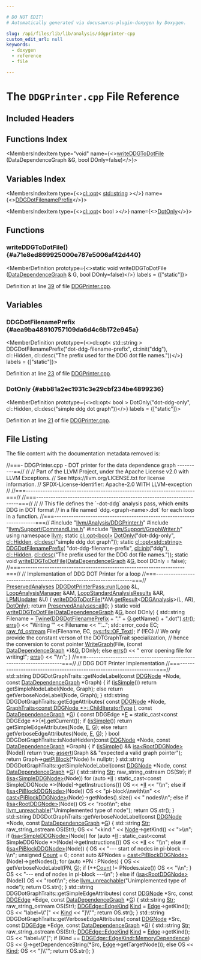 ```yaml
---

# DO NOT EDIT!
# Automatically generated via docusaurus-plugin-doxygen by Doxygen.

slug: /api/files/lib/lib/analysis/ddgprinter-cpp
custom_edit_url: null
keywords:
  - doxygen
  - reference
  - file

---
```





# The `DDGPrinter.cpp` File Reference

<DoxygenPage pluginConfig={pluginConfig}>



## Included Headers

<IncludesList>
<IncludesListItem
  filePath="llvm/Analysis/DDGPrinter.h"
  permalink="/docs/api/files/include/include/llvm/include/llvm/analysis/ddgprinter-h"
  isLocal="true" />
<IncludesListItem
  filePath="llvm/Support/CommandLine.h"
  permalink="/docs/api/files/include/include/llvm/include/llvm/support/commandline-h"
  isLocal="true" />
<IncludesListItem
  filePath="llvm/Support/GraphWriter.h"
  permalink="/docs/api/files/include/include/llvm/include/llvm/support/graphwriter-h"
  isLocal="true" />
</IncludesList>

## Functions Index

<MembersIndex>

<MembersIndexItem
  type="void"
  name={<><a href="#a71e8ed869925000e787e5006af42d440">writeDDGToDotFile</a> (DataDependenceGraph &amp;G, bool DOnly=false)</>}>
</MembersIndexItem>

</MembersIndex>

## Variables Index

<MembersIndex>

<MembersIndexItem
  type={<><a href="/docs/api/classes/llvm/cl/opt">cl::opt</a>&lt; <a href="/docs/api/files/include/include/llvm/include/llvm/demangle/itaniumdemangle-h/#ae2b0d0345572d6718e219aa76d1d54edab45cffe084dd3d20d928bee85e7b0f21">std::string</a> &gt;</>}
  name={<><a href="#aea9ba48910757109da6d4c6b172e945a">DDGDotFilenamePrefix</a></>}>
</MembersIndexItem>

<MembersIndexItem
  type={<><a href="/docs/api/classes/llvm/cl/opt">cl::opt</a>&lt; bool &gt;</>}
  name={<><a href="#abb81a2ec1931c3e29cbf234be4899236">DotOnly</a></>}>
</MembersIndexItem>

</MembersIndex>


<SectionDefinition>

## Functions

### writeDDGToDotFile() {#a71e8ed869925000e787e5006af42d440}

<MemberDefinition
  prototype={<>static void writeDDGToDotFile (<a href="/docs/api/classes/llvm/datadependencegraph">DataDependenceGraph</a> &amp; G, bool DOnly=false)</>}
  labels = {["static"]}>

Definition at line <a href="#l00039">39</a> of file <a href="/docs/api/files/lib/lib/analysis/ddgprinter-cpp">DDGPrinter.cpp</a>.
</MemberDefinition>

</SectionDefinition>

<SectionDefinition>

## Variables

### DDGDotFilenamePrefix {#aea9ba48910757109da6d4c6b172e945a}

<MemberDefinition
  prototype={<>cl::opt&lt; std::string &gt; DDGDotFilenamePrefix(&quot;dot-ddg-filename-prefix&quot;, cl::init(&quot;ddg&quot;), cl::Hidden, cl::desc(&quot;The prefix used for the DDG dot file names.&quot;))</>}
  labels = {["static"]}>

Definition at line <a href="#l00023">23</a> of file <a href="/docs/api/files/lib/lib/analysis/ddgprinter-cpp">DDGPrinter.cpp</a>.
</MemberDefinition>

### DotOnly {#abb81a2ec1931c3e29cbf234be4899236}

<MemberDefinition
  prototype={<>cl::opt&lt; bool &gt; DotOnly(&quot;dot-ddg-only&quot;, cl::Hidden, cl::desc(&quot;simple ddg dot graph&quot;))</>}
  labels = {["static"]}>

Definition at line <a href="#l00021">21</a> of file <a href="/docs/api/files/lib/lib/analysis/ddgprinter-cpp">DDGPrinter.cpp</a>.
</MemberDefinition>

</SectionDefinition>

## File Listing

The file content with the documentation metadata removed is:

<ProgramListing>

<Link id="l00001" /><CodeLine lineNumber="1"><span class="doxyHighlightComment">//===- DDGPrinter.cpp - DOT printer for the data dependence graph ----------==//</span></CodeLine>
<Link id="l00002" /><CodeLine lineNumber="2"><span class="doxyHighlightComment">//</span></CodeLine>
<Link id="l00003" /><CodeLine lineNumber="3"><span class="doxyHighlightComment">// Part of the LLVM Project, under the Apache License v2.0 with LLVM Exceptions.</span></CodeLine>
<Link id="l00004" /><CodeLine lineNumber="4"><span class="doxyHighlightComment">// See https://llvm.org/LICENSE.txt for license information.</span></CodeLine>
<Link id="l00005" /><CodeLine lineNumber="5"><span class="doxyHighlightComment">// SPDX-License-Identifier: Apache-2.0 WITH LLVM-exception</span></CodeLine>
<Link id="l00006" /><CodeLine lineNumber="6"><span class="doxyHighlightComment">//</span></CodeLine>
<Link id="l00007" /><CodeLine lineNumber="7"><span class="doxyHighlightComment">//===----------------------------------------------------------------------===//</span></CodeLine>
<Link id="l00008" /><CodeLine lineNumber="8"></CodeLine>
<Link id="l00009" /><CodeLine lineNumber="9"><span class="doxyHighlightComment">//===----------------------------------------------------------------------===//</span></CodeLine>
<Link id="l00010" /><CodeLine lineNumber="10"><span class="doxyHighlightComment">//</span></CodeLine>
<Link id="l00011" /><CodeLine lineNumber="11"><span class="doxyHighlightComment">// This file defines the &#96;-dot-ddg&#96; analysis pass, which emits DDG in DOT format</span></CodeLine>
<Link id="l00012" /><CodeLine lineNumber="12"><span class="doxyHighlightComment">// in a file named &#96;ddg.&lt;graph-name&gt;.dot&#96; for each loop  in a function.</span></CodeLine>
<Link id="l00013" /><CodeLine lineNumber="13"><span class="doxyHighlightComment">//===----------------------------------------------------------------------===//</span></CodeLine>
<Link id="l00014" /><CodeLine lineNumber="14"></CodeLine>
<Link id="l00015" /><CodeLine lineNumber="15"><span class="doxyHighlightPreprocessor">#include &quot;<a href="/docs/api/files/include/include/llvm/include/llvm/analysis/ddgprinter-h">llvm/Analysis/DDGPrinter.h</a>&quot;</span></CodeLine>
<Link id="l00016" /><CodeLine lineNumber="16"><span class="doxyHighlightPreprocessor">#include &quot;<a href="/docs/api/files/include/include/llvm/include/llvm/support/commandline-h">llvm/Support/CommandLine.h</a>&quot;</span></CodeLine>
<Link id="l00017" /><CodeLine lineNumber="17"><span class="doxyHighlightPreprocessor">#include &quot;<a href="/docs/api/files/include/include/llvm/include/llvm/support/graphwriter-h">llvm/Support/GraphWriter.h</a>&quot;</span></CodeLine>
<Link id="l00018" /><CodeLine lineNumber="18"></CodeLine>
<Link id="l00019" /><CodeLine lineNumber="19"><span class="doxyHighlightKeyword">using namespace </span><span class="doxyHighlight"><a href="/docs/api/namespaces/llvm">llvm</a>;</span></CodeLine>
<Link id="l00020" /><CodeLine lineNumber="20"></CodeLine>
<Link id="l00021" /><CodeLine lineNumber="21" lineLink="#abb81a2ec1931c3e29cbf234be4899236"><span class="doxyHighlightKeyword">static</span><span class="doxyHighlight"> <a href="/docs/api/classes/llvm/cl/opt">cl::opt&lt;bool&gt;</a> <a href="#abb81a2ec1931c3e29cbf234be4899236">DotOnly</a>(</span><span class="doxyHighlightStringLiteral">&quot;dot-ddg-only&quot;</span><span class="doxyHighlight">, <a href="/docs/api/namespaces/llvm/cl/#a68075925a54790e71ca790e1d4f21a40a263ac008d8d31f13ce460395fc4cf7e6">cl::Hidden</a>,</span></CodeLine>
<Link id="l00022" /><CodeLine lineNumber="22"><span class="doxyHighlight">                             <a href="/docs/api/structs/llvm/cl/desc">cl::desc</a>(</span><span class="doxyHighlightStringLiteral">&quot;simple ddg dot graph&quot;</span><span class="doxyHighlight">));</span></CodeLine>
<Link id="l00023" /><CodeLine lineNumber="23" lineLink="#aea9ba48910757109da6d4c6b172e945a"><span class="doxyHighlightKeyword">static</span><span class="doxyHighlight"> <a href="/docs/api/classes/llvm/cl/opt">cl::opt&lt;std::string&gt;</a> <a href="#aea9ba48910757109da6d4c6b172e945a">DDGDotFilenamePrefix</a>(</span></CodeLine>
<Link id="l00024" /><CodeLine lineNumber="24"><span class="doxyHighlight">    </span><span class="doxyHighlightStringLiteral">&quot;dot-ddg-filename-prefix&quot;</span><span class="doxyHighlight">, <a href="/docs/api/namespaces/llvm/cl/#ac12e6a8f3a1b511f0dee2ed6de0ae806">cl::init</a>(</span><span class="doxyHighlightStringLiteral">&quot;ddg&quot;</span><span class="doxyHighlight">), <a href="/docs/api/namespaces/llvm/cl/#a68075925a54790e71ca790e1d4f21a40a263ac008d8d31f13ce460395fc4cf7e6">cl::Hidden</a>,</span></CodeLine>
<Link id="l00025" /><CodeLine lineNumber="25"><span class="doxyHighlight">    <a href="/docs/api/structs/llvm/cl/desc">cl::desc</a>(</span><span class="doxyHighlightStringLiteral">&quot;The prefix used for the DDG dot file names.&quot;</span><span class="doxyHighlight">));</span></CodeLine>
<Link id="l00026" /><CodeLine lineNumber="26"></CodeLine>
<Link id="l00027" /><CodeLine lineNumber="27"><span class="doxyHighlightKeyword">static</span><span class="doxyHighlight"> </span><span class="doxyHighlightKeywordType">void</span><span class="doxyHighlight"> <a href="#a71e8ed869925000e787e5006af42d440">writeDDGToDotFile</a>(<a href="/docs/api/classes/llvm/datadependencegraph">DataDependenceGraph</a> &amp;<a href="/docs/api/files/lib/lib/support/md5-cpp/#ad96b7cf3182ce2ba85e5a7a93b12c441">G</a>, </span><span class="doxyHighlightKeywordType">bool</span><span class="doxyHighlight"> DOnly = </span><span class="doxyHighlightKeyword">false</span><span class="doxyHighlight">);</span></CodeLine>
<Link id="l00028" /><CodeLine lineNumber="28"></CodeLine>
<Link id="l00029" /><CodeLine lineNumber="29"><span class="doxyHighlightComment">//===--------------------------------------------------------------------===//</span></CodeLine>
<Link id="l00030" /><CodeLine lineNumber="30"><span class="doxyHighlightComment">// Implementation of DDG DOT Printer for a loop</span></CodeLine>
<Link id="l00031" /><CodeLine lineNumber="31"><span class="doxyHighlightComment">//===--------------------------------------------------------------------===//</span></CodeLine>
<Link id="l00032" /><CodeLine lineNumber="32" lineLink="/docs/api/classes/llvm/ddgdotprinterpass/#ad73a209beeea1475814429bdd8bdeda5"><span class="doxyHighlight"><a href="/docs/api/classes/llvm/preservedanalyses">PreservedAnalyses</a> <a href="/docs/api/classes/llvm/ddgdotprinterpass/#ad73a209beeea1475814429bdd8bdeda5">DDGDotPrinterPass::run</a>(<a href="/docs/api/classes/llvm/loop">Loop</a> &amp;L, <a href="/docs/api/namespaces/llvm/#a58dde534a0ea2a23cb6c779c5c283f75">LoopAnalysisManager</a> &amp;AM,</span></CodeLine>
<Link id="l00033" /><CodeLine lineNumber="33"><span class="doxyHighlight">                                         <a href="/docs/api/structs/llvm/loopstandardanalysisresults">LoopStandardAnalysisResults</a> &amp;AR,</span></CodeLine>
<Link id="l00034" /><CodeLine lineNumber="34"><span class="doxyHighlight">                                         <a href="/docs/api/classes/llvm/lpmupdater">LPMUpdater</a> &amp;U) &#123;</span></CodeLine>
<Link id="l00035" /><CodeLine lineNumber="35"><span class="doxyHighlight">  <a href="#a71e8ed869925000e787e5006af42d440">writeDDGToDotFile</a>(&#42;AM.<a href="/docs/api/classes/llvm/analysismanager/#aaab1fad63e4f3b8679469720a873fedd">getResult</a>&lt;<a href="/docs/api/classes/llvm/ddganalysis">DDGAnalysis</a>&gt;(L, AR), <a href="#abb81a2ec1931c3e29cbf234be4899236">DotOnly</a>);</span></CodeLine>
<Link id="l00036" /><CodeLine lineNumber="36"><span class="doxyHighlight">  </span><span class="doxyHighlightKeywordFlow">return</span><span class="doxyHighlight"> <a href="/docs/api/classes/llvm/preservedanalyses/#a1258a1ff55557c27684010ebd7283712">PreservedAnalyses::all</a>();</span></CodeLine>
<Link id="l00037" /><CodeLine lineNumber="37"><span class="doxyHighlight">&#125;</span></CodeLine>
<Link id="l00038" /><CodeLine lineNumber="38"></CodeLine>
<Link id="l00039" /><CodeLine lineNumber="39" lineLink="#a71e8ed869925000e787e5006af42d440"><span class="doxyHighlightKeyword">static</span><span class="doxyHighlight"> </span><span class="doxyHighlightKeywordType">void</span><span class="doxyHighlight"> <a href="#a71e8ed869925000e787e5006af42d440">writeDDGToDotFile</a>(<a href="/docs/api/classes/llvm/datadependencegraph">DataDependenceGraph</a> &amp;<a href="/docs/api/files/lib/lib/support/md5-cpp/#ad96b7cf3182ce2ba85e5a7a93b12c441">G</a>, </span><span class="doxyHighlightKeywordType">bool</span><span class="doxyHighlight"> DOnly) &#123;</span></CodeLine>
<Link id="l00040" /><CodeLine lineNumber="40"><span class="doxyHighlight">  std::string Filename =</span></CodeLine>
<Link id="l00041" /><CodeLine lineNumber="41"><span class="doxyHighlight">      <a href="/docs/api/classes/llvm/twine">Twine</a>(<a href="#aea9ba48910757109da6d4c6b172e945a">DDGDotFilenamePrefix</a> + </span><span class="doxyHighlightStringLiteral">&quot;.&quot;</span><span class="doxyHighlight"> + <a href="/docs/api/files/lib/lib/support/md5-cpp/#ad96b7cf3182ce2ba85e5a7a93b12c441">G</a>.getName() + </span><span class="doxyHighlightStringLiteral">&quot;.dot&quot;</span><span class="doxyHighlight">).<a href="/docs/api/classes/llvm/twine/#a4c1c1093a7749409c70838678514cc7c">str</a>();</span></CodeLine>
<Link id="l00042" /><CodeLine lineNumber="42"><span class="doxyHighlight">  <a href="/docs/api/namespaces/llvm/#a9a7b5c68c90f85baaedaa854cc5002cc">errs</a>() &lt;&lt; </span><span class="doxyHighlightStringLiteral">&quot;Writing &#39;&quot;</span><span class="doxyHighlight"> &lt;&lt; Filename &lt;&lt; </span><span class="doxyHighlightStringLiteral">&quot;&#39;...&quot;</span><span class="doxyHighlight">;</span></CodeLine>
<Link id="l00043" /><CodeLine lineNumber="43"></CodeLine>
<Link id="l00044" /><CodeLine lineNumber="44"><span class="doxyHighlight">  std::error&#95;code EC;</span></CodeLine>
<Link id="l00045" /><CodeLine lineNumber="45"><span class="doxyHighlight">  <a href="/docs/api/classes/llvm/raw-fd-ostream">raw&#95;fd&#95;ostream</a> File(Filename, EC, <a href="/docs/api/namespaces/llvm/sys/fs/#a662978c0cdf81de0d448032f142a3695a6118bd1b7164f1f8f02470a5cb6a538b">sys::fs::OF&#95;Text</a>);</span></CodeLine>
<Link id="l00046" /><CodeLine lineNumber="46"></CodeLine>
<Link id="l00047" /><CodeLine lineNumber="47"><span class="doxyHighlight">  </span><span class="doxyHighlightKeywordFlow">if</span><span class="doxyHighlight"> (!EC)</span></CodeLine>
<Link id="l00048" /><CodeLine lineNumber="48"><span class="doxyHighlight">    </span><span class="doxyHighlightComment">// We only provide the constant verson of the DOTGraphTrait specialization,</span></CodeLine>
<Link id="l00049" /><CodeLine lineNumber="49"><span class="doxyHighlight">    </span><span class="doxyHighlightComment">// hence the conversion to const pointer</span></CodeLine>
<Link id="l00050" /><CodeLine lineNumber="50"><span class="doxyHighlight">    <a href="/docs/api/namespaces/llvm/#a45fc498e695e5b2061ab5e6ec8e604a1">WriteGraph</a>(File, (</span><span class="doxyHighlightKeyword">const</span><span class="doxyHighlight"> <a href="/docs/api/classes/llvm/datadependencegraph">DataDependenceGraph</a> &#42;)&amp;<a href="/docs/api/files/lib/lib/support/md5-cpp/#ad96b7cf3182ce2ba85e5a7a93b12c441">G</a>, DOnly);</span></CodeLine>
<Link id="l00051" /><CodeLine lineNumber="51"><span class="doxyHighlight">  </span><span class="doxyHighlightKeywordFlow">else</span></CodeLine>
<Link id="l00052" /><CodeLine lineNumber="52"><span class="doxyHighlight">    <a href="/docs/api/namespaces/llvm/#a9a7b5c68c90f85baaedaa854cc5002cc">errs</a>() &lt;&lt; </span><span class="doxyHighlightStringLiteral">&quot;  error opening file for writing!&quot;</span><span class="doxyHighlight">;</span></CodeLine>
<Link id="l00053" /><CodeLine lineNumber="53"><span class="doxyHighlight">  <a href="/docs/api/namespaces/llvm/#a9a7b5c68c90f85baaedaa854cc5002cc">errs</a>() &lt;&lt; </span><span class="doxyHighlightStringLiteral">&quot;\\n&quot;</span><span class="doxyHighlight">;</span></CodeLine>
<Link id="l00054" /><CodeLine lineNumber="54"><span class="doxyHighlight">&#125;</span></CodeLine>
<Link id="l00055" /><CodeLine lineNumber="55"></CodeLine>
<Link id="l00056" /><CodeLine lineNumber="56"><span class="doxyHighlightComment">//===--------------------------------------------------------------------===//</span></CodeLine>
<Link id="l00057" /><CodeLine lineNumber="57"><span class="doxyHighlightComment">// DDG DOT Printer Implementation</span></CodeLine>
<Link id="l00058" /><CodeLine lineNumber="58"><span class="doxyHighlightComment">//===--------------------------------------------------------------------===//</span></CodeLine>
<Link id="l00059" /><CodeLine lineNumber="59"><span class="doxyHighlight">std::string DDGDotGraphTraits::getNodeLabel(</span><span class="doxyHighlightKeyword">const</span><span class="doxyHighlight"> <a href="/docs/api/classes/llvm/ddgnode">DDGNode</a> &#42;Node,</span></CodeLine>
<Link id="l00060" /><CodeLine lineNumber="60"><span class="doxyHighlight">                                            </span><span class="doxyHighlightKeyword">const</span><span class="doxyHighlight"> <a href="/docs/api/classes/llvm/datadependencegraph">DataDependenceGraph</a> &#42;Graph) &#123;</span></CodeLine>
<Link id="l00061" /><CodeLine lineNumber="61"><span class="doxyHighlight">  </span><span class="doxyHighlightKeywordFlow">if</span><span class="doxyHighlight"> (<a href="/docs/api/structs/llvm/defaultdotgraphtraits/#ae8629cdc360910256304238ca5db1a45">isSimple</a>())</span></CodeLine>
<Link id="l00062" /><CodeLine lineNumber="62"><span class="doxyHighlight">    </span><span class="doxyHighlightKeywordFlow">return</span><span class="doxyHighlight"> getSimpleNodeLabel(Node, Graph);</span></CodeLine>
<Link id="l00063" /><CodeLine lineNumber="63"><span class="doxyHighlight">  </span><span class="doxyHighlightKeywordFlow">else</span></CodeLine>
<Link id="l00064" /><CodeLine lineNumber="64"><span class="doxyHighlight">    </span><span class="doxyHighlightKeywordFlow">return</span><span class="doxyHighlight"> getVerboseNodeLabel(Node, Graph);</span></CodeLine>
<Link id="l00065" /><CodeLine lineNumber="65"><span class="doxyHighlight">&#125;</span></CodeLine>
<Link id="l00066" /><CodeLine lineNumber="66"></CodeLine>
<Link id="l00067" /><CodeLine lineNumber="67"><span class="doxyHighlight">std::string DDGDotGraphTraits::getEdgeAttributes(</span></CodeLine>
<Link id="l00068" /><CodeLine lineNumber="68"><span class="doxyHighlight">    </span><span class="doxyHighlightKeyword">const</span><span class="doxyHighlight"> <a href="/docs/api/classes/llvm/ddgnode">DDGNode</a> &#42;Node, <a href="/docs/api/structs/llvm/graphtraits">GraphTraits&lt;const DDGNode &#42;&gt;::ChildIteratorType</a> <a href="/docs/api/files/lib/lib/support/md5-cpp/#ac0eafdc9ee161b71e7af98af736952fd">I</a>,</span></CodeLine>
<Link id="l00069" /><CodeLine lineNumber="69"><span class="doxyHighlight">    </span><span class="doxyHighlightKeyword">const</span><span class="doxyHighlight"> <a href="/docs/api/classes/llvm/datadependencegraph">DataDependenceGraph</a> &#42;<a href="/docs/api/files/lib/lib/support/md5-cpp/#ad96b7cf3182ce2ba85e5a7a93b12c441">G</a>) &#123;</span></CodeLine>
<Link id="l00070" /><CodeLine lineNumber="70"><span class="doxyHighlight">  </span><span class="doxyHighlightKeyword">const</span><span class="doxyHighlight"> DDGEdge &#42;<a href="/docs/api/files/lib/lib/ir/builtingcs-cpp/#abb2b3a60ccc38a28239e19a1646e0c8a">E</a> = </span><span class="doxyHighlightKeyword">static&#95;cast&lt;</span><span class="doxyHighlightKeyword">const </span><span class="doxyHighlight">DDGEdge &#42;</span><span class="doxyHighlightKeyword">&gt;</span><span class="doxyHighlight">(&#42;<a href="/docs/api/files/lib/lib/support/md5-cpp/#ac0eafdc9ee161b71e7af98af736952fd">I</a>.getCurrent());</span></CodeLine>
<Link id="l00071" /><CodeLine lineNumber="71"><span class="doxyHighlight">  </span><span class="doxyHighlightKeywordFlow">if</span><span class="doxyHighlight"> (<a href="/docs/api/structs/llvm/defaultdotgraphtraits/#ae8629cdc360910256304238ca5db1a45">isSimple</a>())</span></CodeLine>
<Link id="l00072" /><CodeLine lineNumber="72"><span class="doxyHighlight">    </span><span class="doxyHighlightKeywordFlow">return</span><span class="doxyHighlight"> getSimpleEdgeAttributes(Node, <a href="/docs/api/files/lib/lib/ir/builtingcs-cpp/#abb2b3a60ccc38a28239e19a1646e0c8a">E</a>, <a href="/docs/api/files/lib/lib/support/md5-cpp/#ad96b7cf3182ce2ba85e5a7a93b12c441">G</a>);</span></CodeLine>
<Link id="l00073" /><CodeLine lineNumber="73"><span class="doxyHighlight">  </span><span class="doxyHighlightKeywordFlow">else</span></CodeLine>
<Link id="l00074" /><CodeLine lineNumber="74"><span class="doxyHighlight">    </span><span class="doxyHighlightKeywordFlow">return</span><span class="doxyHighlight"> getVerboseEdgeAttributes(Node, <a href="/docs/api/files/lib/lib/ir/builtingcs-cpp/#abb2b3a60ccc38a28239e19a1646e0c8a">E</a>, <a href="/docs/api/files/lib/lib/support/md5-cpp/#ad96b7cf3182ce2ba85e5a7a93b12c441">G</a>);</span></CodeLine>
<Link id="l00075" /><CodeLine lineNumber="75"><span class="doxyHighlight">&#125;</span></CodeLine>
<Link id="l00076" /><CodeLine lineNumber="76"></CodeLine>
<Link id="l00077" /><CodeLine lineNumber="77"><span class="doxyHighlightKeywordType">bool</span><span class="doxyHighlight"> DDGDotGraphTraits::isNodeHidden(</span><span class="doxyHighlightKeyword">const</span><span class="doxyHighlight"> <a href="/docs/api/classes/llvm/ddgnode">DDGNode</a> &#42;Node,</span></CodeLine>
<Link id="l00078" /><CodeLine lineNumber="78"><span class="doxyHighlight">                                     </span><span class="doxyHighlightKeyword">const</span><span class="doxyHighlight"> <a href="/docs/api/classes/llvm/datadependencegraph">DataDependenceGraph</a> &#42;Graph) &#123;</span></CodeLine>
<Link id="l00079" /><CodeLine lineNumber="79"><span class="doxyHighlight">  </span><span class="doxyHighlightKeywordFlow">if</span><span class="doxyHighlight"> (<a href="/docs/api/structs/llvm/defaultdotgraphtraits/#ae8629cdc360910256304238ca5db1a45">isSimple</a>() &amp;&amp; <a href="/docs/api/namespaces/llvm/#a92ca992e52dddc420f4b069cae06dfbe">isa&lt;RootDDGNode&gt;</a>(Node))</span></CodeLine>
<Link id="l00080" /><CodeLine lineNumber="80"><span class="doxyHighlight">    </span><span class="doxyHighlightKeywordFlow">return</span><span class="doxyHighlight"> </span><span class="doxyHighlightKeyword">true</span><span class="doxyHighlight">;</span></CodeLine>
<Link id="l00081" /><CodeLine lineNumber="81"><span class="doxyHighlight">  <a href="/docs/api/files/lib/lib/target/lib/target/amdgpu/silowercontrolflow-cpp/#a4868c5d81c5ccc98c47aeab6244346a0">assert</a>(Graph &amp;&amp; </span><span class="doxyHighlightStringLiteral">&quot;expected a valid graph pointer&quot;</span><span class="doxyHighlight">);</span></CodeLine>
<Link id="l00082" /><CodeLine lineNumber="82"><span class="doxyHighlight">  </span><span class="doxyHighlightKeywordFlow">return</span><span class="doxyHighlight"> Graph-&gt;<a href="/docs/api/classes/llvm/datadependencegraph/#a1a1d1453dbff4d66cdd16b7d60b208b2">getPiBlock</a>(&#42;Node) != </span><span class="doxyHighlightKeyword">nullptr</span><span class="doxyHighlight">;</span></CodeLine>
<Link id="l00083" /><CodeLine lineNumber="83"><span class="doxyHighlight">&#125;</span></CodeLine>
<Link id="l00084" /><CodeLine lineNumber="84"></CodeLine>
<Link id="l00085" /><CodeLine lineNumber="85"><span class="doxyHighlight">std::string</span></CodeLine>
<Link id="l00086" /><CodeLine lineNumber="86"><span class="doxyHighlight">DDGDotGraphTraits::getSimpleNodeLabel(</span><span class="doxyHighlightKeyword">const</span><span class="doxyHighlight"> <a href="/docs/api/classes/llvm/ddgnode">DDGNode</a> &#42;Node,</span></CodeLine>
<Link id="l00087" /><CodeLine lineNumber="87"><span class="doxyHighlight">                                      </span><span class="doxyHighlightKeyword">const</span><span class="doxyHighlight"> <a href="/docs/api/classes/llvm/datadependencegraph">DataDependenceGraph</a> &#42;<a href="/docs/api/files/lib/lib/support/md5-cpp/#ad96b7cf3182ce2ba85e5a7a93b12c441">G</a>) &#123;</span></CodeLine>
<Link id="l00088" /><CodeLine lineNumber="88"><span class="doxyHighlight">  std::string <a href="/docs/api/namespaces/anonymous-rustdemangle-cpp-/#a76a6de3bfe4b34e80479b5139aae1ab7aebccbbd337efb2ddb5979c57125bad1b">Str</a>;</span></CodeLine>
<Link id="l00089" /><CodeLine lineNumber="89"><span class="doxyHighlight">  raw&#95;string&#95;ostream OS(Str);</span></CodeLine>
<Link id="l00090" /><CodeLine lineNumber="90"><span class="doxyHighlight">  </span><span class="doxyHighlightKeywordFlow">if</span><span class="doxyHighlight"> (<a href="/docs/api/namespaces/llvm/#a92ca992e52dddc420f4b069cae06dfbe">isa&lt;SimpleDDGNode&gt;</a>(Node))</span></CodeLine>
<Link id="l00091" /><CodeLine lineNumber="91"><span class="doxyHighlight">    </span><span class="doxyHighlightKeywordFlow">for</span><span class="doxyHighlight"> (</span><span class="doxyHighlightKeyword">auto</span><span class="doxyHighlight"> &#42;<a href="/docs/api/files/lib/lib/target/lib/target/nvptx/nvvmintrrange-cpp/#ac5804672fc0850438d63caec770647f8">II</a> : </span><span class="doxyHighlightKeyword">static&#95;cast&lt;</span><span class="doxyHighlightKeyword">const </span><span class="doxyHighlight">SimpleDDGNode &#42;</span><span class="doxyHighlightKeyword">&gt;</span><span class="doxyHighlight">(Node)-&gt;getInstructions())</span></CodeLine>
<Link id="l00092" /><CodeLine lineNumber="92"><span class="doxyHighlight">      OS &lt;&lt; &#42;<a href="/docs/api/files/lib/lib/target/lib/target/nvptx/nvvmintrrange-cpp/#ac5804672fc0850438d63caec770647f8">II</a> &lt;&lt; </span><span class="doxyHighlightStringLiteral">&quot;\\n&quot;</span><span class="doxyHighlight">;</span></CodeLine>
<Link id="l00093" /><CodeLine lineNumber="93"><span class="doxyHighlight">  </span><span class="doxyHighlightKeywordFlow">else</span><span class="doxyHighlight"> </span><span class="doxyHighlightKeywordFlow">if</span><span class="doxyHighlight"> (<a href="/docs/api/namespaces/llvm/#a92ca992e52dddc420f4b069cae06dfbe">isa&lt;PiBlockDDGNode&gt;</a>(Node))</span></CodeLine>
<Link id="l00094" /><CodeLine lineNumber="94"><span class="doxyHighlight">    OS &lt;&lt; </span><span class="doxyHighlightStringLiteral">&quot;pi-block\\nwith\\n&quot;</span></CodeLine>
<Link id="l00095" /><CodeLine lineNumber="95"><span class="doxyHighlight">       &lt;&lt; <a href="/docs/api/namespaces/llvm/#ac4fc845f5ed92de63cd4474f128f5fc5">cast&lt;PiBlockDDGNode&gt;</a>(Node)-&gt;getNodes().size() &lt;&lt; </span><span class="doxyHighlightStringLiteral">&quot; nodes\\n&quot;</span><span class="doxyHighlight">;</span></CodeLine>
<Link id="l00096" /><CodeLine lineNumber="96"><span class="doxyHighlight">  </span><span class="doxyHighlightKeywordFlow">else</span><span class="doxyHighlight"> </span><span class="doxyHighlightKeywordFlow">if</span><span class="doxyHighlight"> (<a href="/docs/api/namespaces/llvm/#a92ca992e52dddc420f4b069cae06dfbe">isa&lt;RootDDGNode&gt;</a>(Node))</span></CodeLine>
<Link id="l00097" /><CodeLine lineNumber="97"><span class="doxyHighlight">    OS &lt;&lt; </span><span class="doxyHighlightStringLiteral">&quot;root\\n&quot;</span><span class="doxyHighlight">;</span></CodeLine>
<Link id="l00098" /><CodeLine lineNumber="98"><span class="doxyHighlight">  </span><span class="doxyHighlightKeywordFlow">else</span></CodeLine>
<Link id="l00099" /><CodeLine lineNumber="99"><span class="doxyHighlight">    <a href="/docs/api/files/include/include/llvm/include/llvm/support/errorhandling-h/#ace243f5c25697a1107cce46626b3dc94">llvm&#95;unreachable</a>(</span><span class="doxyHighlightStringLiteral">&quot;Unimplemented type of node&quot;</span><span class="doxyHighlight">);</span></CodeLine>
<Link id="l00100" /><CodeLine lineNumber="100"><span class="doxyHighlight">  </span><span class="doxyHighlightKeywordFlow">return</span><span class="doxyHighlight"> OS.str();</span></CodeLine>
<Link id="l00101" /><CodeLine lineNumber="101"><span class="doxyHighlight">&#125;</span></CodeLine>
<Link id="l00102" /><CodeLine lineNumber="102"></CodeLine>
<Link id="l00103" /><CodeLine lineNumber="103"><span class="doxyHighlight">std::string</span></CodeLine>
<Link id="l00104" /><CodeLine lineNumber="104"><span class="doxyHighlight">DDGDotGraphTraits::getVerboseNodeLabel(</span><span class="doxyHighlightKeyword">const</span><span class="doxyHighlight"> <a href="/docs/api/classes/llvm/ddgnode">DDGNode</a> &#42;Node,</span></CodeLine>
<Link id="l00105" /><CodeLine lineNumber="105"><span class="doxyHighlight">                                       </span><span class="doxyHighlightKeyword">const</span><span class="doxyHighlight"> <a href="/docs/api/classes/llvm/datadependencegraph">DataDependenceGraph</a> &#42;<a href="/docs/api/files/lib/lib/support/md5-cpp/#ad96b7cf3182ce2ba85e5a7a93b12c441">G</a>) &#123;</span></CodeLine>
<Link id="l00106" /><CodeLine lineNumber="106"><span class="doxyHighlight">  std::string <a href="/docs/api/namespaces/anonymous-rustdemangle-cpp-/#a76a6de3bfe4b34e80479b5139aae1ab7aebccbbd337efb2ddb5979c57125bad1b">Str</a>;</span></CodeLine>
<Link id="l00107" /><CodeLine lineNumber="107"><span class="doxyHighlight">  raw&#95;string&#95;ostream OS(Str);</span></CodeLine>
<Link id="l00108" /><CodeLine lineNumber="108"><span class="doxyHighlight">  OS &lt;&lt; </span><span class="doxyHighlightStringLiteral">&quot;&lt;kind:&quot;</span><span class="doxyHighlight"> &lt;&lt; <a href="/docs/api/namespaces/llvm/rdf/#ac54dd04d6e441d1b72195477e5bc1909">Node</a>-&gt;getKind() &lt;&lt; </span><span class="doxyHighlightStringLiteral">&quot;&gt;\\n&quot;</span><span class="doxyHighlight">;</span></CodeLine>
<Link id="l00109" /><CodeLine lineNumber="109"><span class="doxyHighlight">  </span><span class="doxyHighlightKeywordFlow">if</span><span class="doxyHighlight"> (<a href="/docs/api/namespaces/llvm/#a92ca992e52dddc420f4b069cae06dfbe">isa&lt;SimpleDDGNode&gt;</a>(Node))</span></CodeLine>
<Link id="l00110" /><CodeLine lineNumber="110"><span class="doxyHighlight">    </span><span class="doxyHighlightKeywordFlow">for</span><span class="doxyHighlight"> (</span><span class="doxyHighlightKeyword">auto</span><span class="doxyHighlight"> &#42;<a href="/docs/api/files/lib/lib/target/lib/target/nvptx/nvvmintrrange-cpp/#ac5804672fc0850438d63caec770647f8">II</a> : </span><span class="doxyHighlightKeyword">static&#95;cast&lt;</span><span class="doxyHighlightKeyword">const </span><span class="doxyHighlight">SimpleDDGNode &#42;</span><span class="doxyHighlightKeyword">&gt;</span><span class="doxyHighlight">(Node)-&gt;getInstructions())</span></CodeLine>
<Link id="l00111" /><CodeLine lineNumber="111"><span class="doxyHighlight">      OS &lt;&lt; &#42;<a href="/docs/api/files/lib/lib/target/lib/target/nvptx/nvvmintrrange-cpp/#ac5804672fc0850438d63caec770647f8">II</a> &lt;&lt; </span><span class="doxyHighlightStringLiteral">&quot;\\n&quot;</span><span class="doxyHighlight">;</span></CodeLine>
<Link id="l00112" /><CodeLine lineNumber="112"><span class="doxyHighlight">  </span><span class="doxyHighlightKeywordFlow">else</span><span class="doxyHighlight"> </span><span class="doxyHighlightKeywordFlow">if</span><span class="doxyHighlight"> (<a href="/docs/api/namespaces/llvm/#a92ca992e52dddc420f4b069cae06dfbe">isa&lt;PiBlockDDGNode&gt;</a>(Node)) &#123;</span></CodeLine>
<Link id="l00113" /><CodeLine lineNumber="113"><span class="doxyHighlight">    OS &lt;&lt; </span><span class="doxyHighlightStringLiteral">&quot;--- start of nodes in pi-block ---\\n&quot;</span><span class="doxyHighlight">;</span></CodeLine>
<Link id="l00114" /><CodeLine lineNumber="114"><span class="doxyHighlight">    </span><span class="doxyHighlightKeywordType">unsigned</span><span class="doxyHighlight"> <a href="/docs/api/namespaces/llvm/#a845e08be4b0320d66901a66b0c0e9509">Count</a> = 0;</span></CodeLine>
<Link id="l00115" /><CodeLine lineNumber="115"><span class="doxyHighlight">    </span><span class="doxyHighlightKeyword">const</span><span class="doxyHighlight"> </span><span class="doxyHighlightKeyword">auto</span><span class="doxyHighlight"> &amp;PNodes = <a href="/docs/api/namespaces/llvm/#ac4fc845f5ed92de63cd4474f128f5fc5">cast&lt;PiBlockDDGNode&gt;</a>(Node)-&gt;getNodes();</span></CodeLine>
<Link id="l00116" /><CodeLine lineNumber="116"><span class="doxyHighlight">    </span><span class="doxyHighlightKeywordFlow">for</span><span class="doxyHighlight"> (</span><span class="doxyHighlightKeyword">auto</span><span class="doxyHighlight"> &#42;PN : PNodes) &#123;</span></CodeLine>
<Link id="l00117" /><CodeLine lineNumber="117"><span class="doxyHighlight">      OS &lt;&lt; getVerboseNodeLabel(PN, <a href="/docs/api/files/lib/lib/support/md5-cpp/#ad96b7cf3182ce2ba85e5a7a93b12c441">G</a>);</span></CodeLine>
<Link id="l00118" /><CodeLine lineNumber="118"><span class="doxyHighlight">      </span><span class="doxyHighlightKeywordFlow">if</span><span class="doxyHighlight"> (++<a href="/docs/api/namespaces/llvm/#a845e08be4b0320d66901a66b0c0e9509">Count</a> != PNodes.size())</span></CodeLine>
<Link id="l00119" /><CodeLine lineNumber="119"><span class="doxyHighlight">        OS &lt;&lt; </span><span class="doxyHighlightStringLiteral">&quot;\\n&quot;</span><span class="doxyHighlight">;</span></CodeLine>
<Link id="l00120" /><CodeLine lineNumber="120"><span class="doxyHighlight">    &#125;</span></CodeLine>
<Link id="l00121" /><CodeLine lineNumber="121"><span class="doxyHighlight">    OS &lt;&lt; </span><span class="doxyHighlightStringLiteral">&quot;--- end of nodes in pi-block ---\\n&quot;</span><span class="doxyHighlight">;</span></CodeLine>
<Link id="l00122" /><CodeLine lineNumber="122"><span class="doxyHighlight">  &#125; </span><span class="doxyHighlightKeywordFlow">else</span><span class="doxyHighlight"> </span><span class="doxyHighlightKeywordFlow">if</span><span class="doxyHighlight"> (<a href="/docs/api/namespaces/llvm/#a92ca992e52dddc420f4b069cae06dfbe">isa&lt;RootDDGNode&gt;</a>(Node))</span></CodeLine>
<Link id="l00123" /><CodeLine lineNumber="123"><span class="doxyHighlight">    OS &lt;&lt; </span><span class="doxyHighlightStringLiteral">&quot;root\\n&quot;</span><span class="doxyHighlight">;</span></CodeLine>
<Link id="l00124" /><CodeLine lineNumber="124"><span class="doxyHighlight">  </span><span class="doxyHighlightKeywordFlow">else</span></CodeLine>
<Link id="l00125" /><CodeLine lineNumber="125"><span class="doxyHighlight">    <a href="/docs/api/files/include/include/llvm/include/llvm/support/errorhandling-h/#ace243f5c25697a1107cce46626b3dc94">llvm&#95;unreachable</a>(</span><span class="doxyHighlightStringLiteral">&quot;Unimplemented type of node&quot;</span><span class="doxyHighlight">);</span></CodeLine>
<Link id="l00126" /><CodeLine lineNumber="126"><span class="doxyHighlight">  </span><span class="doxyHighlightKeywordFlow">return</span><span class="doxyHighlight"> OS.str();</span></CodeLine>
<Link id="l00127" /><CodeLine lineNumber="127"><span class="doxyHighlight">&#125;</span></CodeLine>
<Link id="l00128" /><CodeLine lineNumber="128"></CodeLine>
<Link id="l00129" /><CodeLine lineNumber="129"><span class="doxyHighlight">std::string DDGDotGraphTraits::getSimpleEdgeAttributes(</span></CodeLine>
<Link id="l00130" /><CodeLine lineNumber="130"><span class="doxyHighlight">    </span><span class="doxyHighlightKeyword">const</span><span class="doxyHighlight"> <a href="/docs/api/classes/llvm/ddgnode">DDGNode</a> &#42;Src, </span><span class="doxyHighlightKeyword">const</span><span class="doxyHighlight"> <a href="/docs/api/classes/llvm/ddgedge">DDGEdge</a> &#42;Edge, </span><span class="doxyHighlightKeyword">const</span><span class="doxyHighlight"> <a href="/docs/api/classes/llvm/datadependencegraph">DataDependenceGraph</a> &#42;<a href="/docs/api/files/lib/lib/support/md5-cpp/#ad96b7cf3182ce2ba85e5a7a93b12c441">G</a>) &#123;</span></CodeLine>
<Link id="l00131" /><CodeLine lineNumber="131"><span class="doxyHighlight">  std::string <a href="/docs/api/namespaces/anonymous-rustdemangle-cpp-/#a76a6de3bfe4b34e80479b5139aae1ab7aebccbbd337efb2ddb5979c57125bad1b">Str</a>;</span></CodeLine>
<Link id="l00132" /><CodeLine lineNumber="132"><span class="doxyHighlight">  raw&#95;string&#95;ostream OS(Str);</span></CodeLine>
<Link id="l00133" /><CodeLine lineNumber="133"><span class="doxyHighlight">  <a href="/docs/api/classes/llvm/ddgedge/#a3778f36f0b9f1e346196a8f8e60a833b">DDGEdge::EdgeKind</a> <a href="/docs/api/namespaces/llvm/lltok/#af353621f14cb4b4b3af5ffaff84076b1">Kind</a> = <a href="/docs/api/namespaces/llvm/anonymous-spirvstructurizer-cpp-/#a8d66cf215f224ab9746eb012bfc6fbc4">Edge</a>-&gt;getKind();</span></CodeLine>
<Link id="l00134" /><CodeLine lineNumber="134"><span class="doxyHighlight">  OS &lt;&lt; </span><span class="doxyHighlightStringLiteral">&quot;label=\\&quot;&#91;&quot;</span><span class="doxyHighlight"> &lt;&lt; <a href="/docs/api/namespaces/llvm/lltok/#af353621f14cb4b4b3af5ffaff84076b1">Kind</a> &lt;&lt; </span><span class="doxyHighlightStringLiteral">&quot;&#93;\\&quot;&quot;</span><span class="doxyHighlight">;</span></CodeLine>
<Link id="l00135" /><CodeLine lineNumber="135"><span class="doxyHighlight">  </span><span class="doxyHighlightKeywordFlow">return</span><span class="doxyHighlight"> OS.str();</span></CodeLine>
<Link id="l00136" /><CodeLine lineNumber="136"><span class="doxyHighlight">&#125;</span></CodeLine>
<Link id="l00137" /><CodeLine lineNumber="137"></CodeLine>
<Link id="l00138" /><CodeLine lineNumber="138"><span class="doxyHighlight">std::string DDGDotGraphTraits::getVerboseEdgeAttributes(</span></CodeLine>
<Link id="l00139" /><CodeLine lineNumber="139"><span class="doxyHighlight">    </span><span class="doxyHighlightKeyword">const</span><span class="doxyHighlight"> <a href="/docs/api/classes/llvm/ddgnode">DDGNode</a> &#42;Src, </span><span class="doxyHighlightKeyword">const</span><span class="doxyHighlight"> <a href="/docs/api/classes/llvm/ddgedge">DDGEdge</a> &#42;Edge, </span><span class="doxyHighlightKeyword">const</span><span class="doxyHighlight"> <a href="/docs/api/classes/llvm/datadependencegraph">DataDependenceGraph</a> &#42;<a href="/docs/api/files/lib/lib/support/md5-cpp/#ad96b7cf3182ce2ba85e5a7a93b12c441">G</a>) &#123;</span></CodeLine>
<Link id="l00140" /><CodeLine lineNumber="140"><span class="doxyHighlight">  std::string <a href="/docs/api/namespaces/anonymous-rustdemangle-cpp-/#a76a6de3bfe4b34e80479b5139aae1ab7aebccbbd337efb2ddb5979c57125bad1b">Str</a>;</span></CodeLine>
<Link id="l00141" /><CodeLine lineNumber="141"><span class="doxyHighlight">  raw&#95;string&#95;ostream OS(Str);</span></CodeLine>
<Link id="l00142" /><CodeLine lineNumber="142"><span class="doxyHighlight">  <a href="/docs/api/classes/llvm/ddgedge/#a3778f36f0b9f1e346196a8f8e60a833b">DDGEdge::EdgeKind</a> <a href="/docs/api/namespaces/llvm/lltok/#af353621f14cb4b4b3af5ffaff84076b1">Kind</a> = <a href="/docs/api/namespaces/llvm/anonymous-spirvstructurizer-cpp-/#a8d66cf215f224ab9746eb012bfc6fbc4">Edge</a>-&gt;getKind();</span></CodeLine>
<Link id="l00143" /><CodeLine lineNumber="143"><span class="doxyHighlight">  OS &lt;&lt; </span><span class="doxyHighlightStringLiteral">&quot;label=\\&quot;&#91;&quot;</span><span class="doxyHighlight">;</span></CodeLine>
<Link id="l00144" /><CodeLine lineNumber="144"><span class="doxyHighlight">  </span><span class="doxyHighlightKeywordFlow">if</span><span class="doxyHighlight"> (Kind == <a href="/docs/api/classes/llvm/ddgedge/#a3778f36f0b9f1e346196a8f8e60a833bad307e4a4462ecd7b9733b088e912df5c">DDGEdge::EdgeKind::MemoryDependence</a>)</span></CodeLine>
<Link id="l00145" /><CodeLine lineNumber="145"><span class="doxyHighlight">    OS &lt;&lt; <a href="/docs/api/files/lib/lib/support/md5-cpp/#ad96b7cf3182ce2ba85e5a7a93b12c441">G</a>-&gt;getDependenceString(&#42;Src, <a href="/docs/api/namespaces/llvm/anonymous-spirvstructurizer-cpp-/#a8d66cf215f224ab9746eb012bfc6fbc4">Edge</a>-&gt;getTargetNode());</span></CodeLine>
<Link id="l00146" /><CodeLine lineNumber="146"><span class="doxyHighlight">  </span><span class="doxyHighlightKeywordFlow">else</span></CodeLine>
<Link id="l00147" /><CodeLine lineNumber="147"><span class="doxyHighlight">    OS &lt;&lt; <a href="/docs/api/namespaces/llvm/lltok/#af353621f14cb4b4b3af5ffaff84076b1">Kind</a>;</span></CodeLine>
<Link id="l00148" /><CodeLine lineNumber="148"><span class="doxyHighlight">  OS &lt;&lt; </span><span class="doxyHighlightStringLiteral">&quot;&#93;\\&quot;&quot;</span><span class="doxyHighlight">;</span></CodeLine>
<Link id="l00149" /><CodeLine lineNumber="149"><span class="doxyHighlight">  </span><span class="doxyHighlightKeywordFlow">return</span><span class="doxyHighlight"> OS.str();</span></CodeLine>
<Link id="l00150" /><CodeLine lineNumber="150"><span class="doxyHighlight">&#125;</span></CodeLine>

</ProgramListing>


</DoxygenPage>
